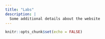 ```yaml
---
title: "Labs"
description: |
  Some additional details about the website
---
```


```r
knitr::opts_chunk$set(echo = FALSE)
```


